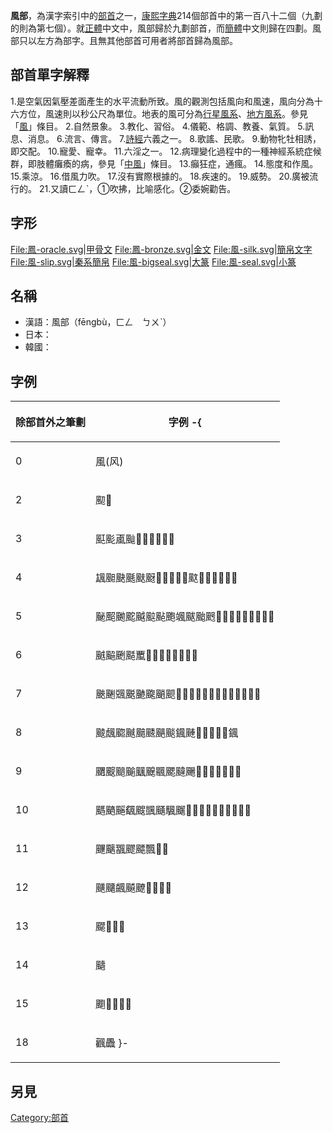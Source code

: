 {{Kangxi Radical Infobox|182|uni=98A8
|meaning=[[風|風]]
|prev=頁
|next=飛
|pny= fēng
|bopo= ㄈㄥ
|wade= feng1
|jyutping= fung¹, fung³
|yale= fung1
|hi= フー, フ fū, fu<br>かぜ kaze
|kanji= 風 kaze
|hang= 바람 baram
|hanja= 풍 pung
|hanviet= phong, phông
}}

'''風部'''，為漢字索引中的[[部首|部首]]之一，[[康熙字典|康熙字典]]214個部首中的第一百八十二個（九劃的則為第七個）。就[[正體|正體]]中文中，風部歸於九劃部首，而[[簡體|簡體]]中文則歸在四劃。風部只以左方為部字。且無其他部首可用者將部首歸為風部。

== 部首單字解釋 ==

1.是空氣因氣壓差面產生的水平流動所致。風的觀測包括風向和風速，風向分為十六方位，風速則以秒公尺為單位。地表的風可分為[[行星風系|行星風系]]、[[地方風系|地方風系]]。參見「[[風|風]]」條目。
2.自然景象。
3.教化、習俗。
4.儀範、格調、教養、氣質。
5.訊息、消息。
6.流言、傳言。
7.[[詩經|詩經]]六義之一。
8.歌謠、民歌。
9.動物牝牡相誘，即交配。
10.寵愛、寵幸。
11.六淫之一。
12.病理變化過程中的一種神經系統症候群，即肢體癱瘓的病，參見「[[中風|中風]]」條目。
13.癲狂症，通瘋。
14.態度和作風。
15.乘涼。
16.借風力吹。
17.沒有實際根據的。
18.疾速的。
19.威勢。
20.廣被流行的。
21.又讀ㄈㄥˋ，①吹拂，比喻感化。②委婉勸告。

== 字形 ==
<gallery>
File:鳳-oracle.svg|甲骨文
File:鳳-bronze.svg|金文
File:風-silk.svg|簡帛文字
File:風-slip.svg|秦系簡帛
File:風-bigseal.svg|大篆
File:風-seal.svg|小篆
</gallery>

==名稱==
* 漢語：風部（fēngbù，ㄈㄥ　ㄅㄨˋ）
* 日本：{{lang|ja|風部、ふうぶ}}
* 韓國：{{lang|ko|風部、바람풍부（baram pung bu）}}

==字例==
{| class="wikitable"
! 除部首外之筆劃 !! 字例
-{
|----
| 0 || 風(风)
|----
| 2 || 䫸𩖙
|----
| 3 || 䫹颩颪𩖞𩖛𩖜𩖚𩖡𩖝𩖳
|----
| 4 || 䫺䫻䫼䫽颫颬𩖫𩖧𩖲𩖬𩖣𩖰𩖦𩖨𩖥𩖩𩖢𩖤
|----
| 5 || 䫾䫿䬀䬁䬂䬃颭颮颯颰颱𩖸𩗂𩗃𩖼𩖽𩖻𩖹𩖾𩗁𩖴
|----
| 6 || 䬄䬅颲颳𩗏𩗅𩗊𩗄𩗉𩗈𩗆𩗋𩗇
|----
| 7 || 䬊䬆䬇䬈䬉颴颵𩗗𩗠𩗛𩗢𩗞𩗣𩗖𩗘𩗓𩗕𩗙𩗝𩗚𩗔
|----
| 8 || 䬋䬌䬍䬎䬏䬐颶颷𩗩𩗴𩘄𩘃𩗬𩘁𩘂𩗩
|----
| 9 || 䬑䬒䬓䬔䬕䬖䬗颸颹颺𩘐𩘇𩘌𩘖𩘋𩘚𩘓
|----
| 10 || 䬚䬘䬙颻颼颽颾颿飀𩘪𩘫𩘬𩘣𩘨𩘩𩘎𩘡𩘦𩘠
|----
| 11 || 䬛䬜飁飂飃飄𩘷𩘶
|----
| 12 || 䬝飅飆飇飉𩙂𩘸𩙃𩙄
|----
| 13 || 飋𩙋𩙌𩙍
|----
| 14 || 䬞
|----
| 15 || 䬟𩙔𩙕𩙑𩙓
|----
| 18 || 飌飍
}-
|}

==另見==
{{wiktionary|風}}

{{康熙部首}}
{{简体中文部首}}
{{lang-stub}}

[[Category:部首|Category:部首]]